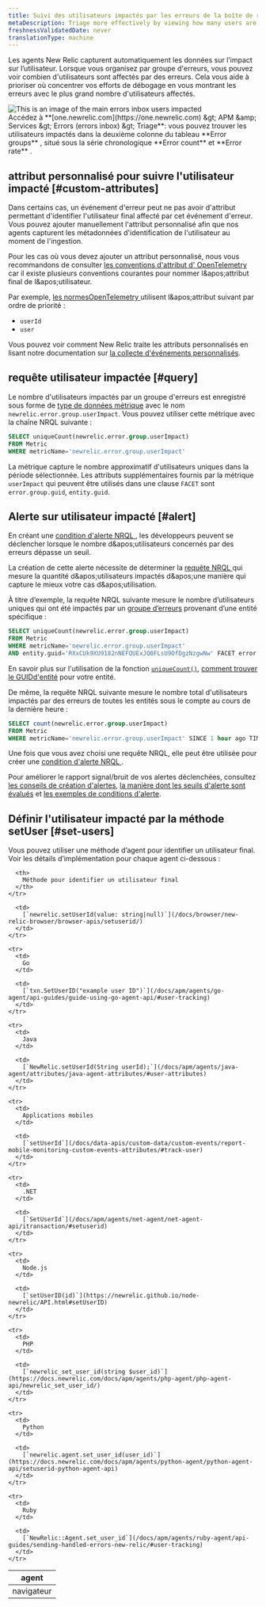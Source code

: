```yaml
---
title: Suivi des utilisateurs impactés par les erreurs de la boîte de réception
metaDescription: Triage more effectively by viewing how many users are impacted by an error group.
freshnessValidatedDate: never
translationType: machine
---
```


Les agents New Relic capturent automatiquement les données sur l’impact sur l’utilisateur. Lorsque vous organisez par groupe d&apos;erreurs, vous pouvez voir combien d&apos;utilisateurs sont affectés par des erreurs. Cela vous aide à prioriser où concentrer vos efforts de débogage en vous montrant les erreurs avec le plus grand nombre d&apos;utilisateurs affectés.

<img title="An image showing how to navigate users impacted" alt="This is an image of the main errors inbox users impacted" src="/images/errors-inbox_screenshot-full_users-impacted.webp" />

<figcaption>
  Accédez à **[one.newrelic.com](https://one.newrelic.com) &amp;gt; APM &amp;amp; Services &amp;gt; Errors (errors inbox) &amp;gt; Triage**: vous pouvez trouver les utilisateurs impactés dans la deuxième colonne du tableau **Error groups** , situé sous la série chronologique **Error count** et **Error rate** .
</figcaption>

## attribut personnalisé pour suivre l&apos;utilisateur impacté [#custom-attributes]

Dans certains cas, un événement d&apos;erreur peut ne pas avoir d&apos;attribut permettant d&apos;identifier l&apos;utilisateur final affecté par cet événement d&apos;erreur. Vous pouvez ajouter manuellement l&apos;attribut personnalisé afin que nos agents capturent les métadonnées d&apos;identification de l&apos;utilisateur au moment de l&apos;ingestion.

Pour les cas où vous devez ajouter un attribut personnalisé, nous vous recommandons de consulter [les conventions d&apos;attribut d&apos; OpenTelemetry](/docs/more-integrations/open-source-telemetry-integrations/opentelemetry/opentelemetry-introduction) car il existe plusieurs conventions courantes pour nommer l&amp;apos;attribut final de l&amp;apos;utilisateur.

Par exemple, [les normesOpenTelemetry ](https://opentelemetry.io/docs/reference/specification/trace/semantic_conventions/span-general/#general-identity-attributes)utilisent l&amp;apos;attribut suivant par ordre de priorité :

* `userId`
* `user`

Vous pouvez voir comment New Relic traite les attributs personnalisés en lisant notre documentation sur [la collecte d&apos;événements personnalisés](/docs/data-apis/custom-data/custom-events/collect-custom-attributes/#enabling-custom).

## requête utilisateur impactée [#query]

Le nombre d&apos;utilisateurs impactés par un groupe d&apos;erreurs est enregistré sous forme de [type de données métrique](/docs/data-apis/understand-data/metric-data/metric-data-type/) avec le nom `newrelic.error.group.userImpact`. Vous pouvez utiliser cette métrique avec la chaîne NRQL suivante :

```sql
SELECT uniqueCount(newrelic.error.group.userImpact) 
FROM Metric 
WHERE metricName='newrelic.error.group.userImpact'
```

La métrique capture le nombre approximatif d&apos;utilisateurs uniques dans la période sélectionnée. Les attributs supplémentaires fournis par la métrique `userImpact` qui peuvent être utilisés dans une clause `FACET` sont `error.group.guid`, `entity.guid`.

## Alerte sur utilisateur impacté [#alert]

En créant une [condition d&apos;alerte NRQL ](/docs/alerts-applied-intelligence/new-relic-alerts/alert-conditions/create-alert-conditions/), les développeurs peuvent se déclencher <InlinePopover type="alerts" />lorsque le nombre d&amp;apos;utilisateurs concernés par des erreurs dépasse un seuil.

La création de cette alerte nécessite de déterminer la [requête NRQL ](/docs/query-your-data/nrql-new-relic-query-language/get-started/introduction-nrql-new-relics-query-language/)qui mesure la quantité d&amp;apos;utilisateurs impactés d&amp;apos;une manière qui capture le mieux votre cas d&amp;apos;utilisation.

À titre d’exemple, la requête NRQL suivante mesure le nombre d’utilisateurs uniques qui ont été impactés par un [groupe d’erreurs](/docs/errors-inbox/errors-inbox/#groups) provenant d’une entité spécifique :

```sql
SELECT uniqueCount(newrelic.error.group.userImpact) 
FROM Metric 
WHERE metricName='newrelic.error.group.userImpact' 
AND entity.guid='RXxCUk9XU9182nNEFQUExJQ0FLsU9OfDgzNzgwNw' FACET error.group.guid TIMESERIES
```

En savoir plus sur l&apos;utilisation de la fonction [`uniqueCount()`](/docs/alerts-applied-intelligence/new-relic-alerts/alert-conditions/create-nrql-alert-conditions/), [comment trouver le GUIDd&apos;entité](/docs/new-relic-solutions/new-relic-one/core-concepts/what-entity-new-relic/#find) pour votre entité.

De même, la requête NRQL suivante mesure le nombre total d&apos;utilisateurs impactés par des erreurs de toutes les entités sous le compte au cours de la dernière heure :

```sql
SELECT count(newrelic.error.group.userImpact) 
FROM Metric 
WHERE metricName='newrelic.error.group.userImpact' SINCE 1 hour ago TIMESERIES
```

Une fois que vous avez choisi une requête NRQL, elle peut être utilisée pour créer une [condition d&apos;alerte NRQL ](/docs/alerts-applied-intelligence/new-relic-alerts/alert-conditions/create-nrql-alert-conditions/#create).

Pour améliorer le rapport signal/bruit de vos alertes déclenchées, consultez [les conseils de création d&apos;alertes](/docs/alerts-applied-intelligence/new-relic-alerts/alert-conditions/create-nrql-alert-conditions/#condition-tips), [la manière dont les seuils d&apos;alerte sont évalués](/docs/alerts-applied-intelligence/new-relic-alerts/alert-conditions/create-nrql-alert-conditions/#advanced-signal) et [les exemples de conditions d&apos;alerte](/docs/alerts-applied-intelligence/new-relic-alerts/alert-conditions/create-nrql-alert-conditions/#examples).

## Définir l&apos;utilisateur impacté par la méthode setUser [#set-users]

Vous pouvez utiliser une méthode d’agent pour identifier un utilisateur final. Voir les détails d’implémentation pour chaque agent ci-dessous :

<table>
  <thead>
    <tr>
      <th>
        agent
      </th>

      <th>
        Méthode pour identifier un utilisateur final
      </th>
    </tr>
  </thead>

  <tbody>
    <tr>
      <td>
        navigateur
      </td>

      <td>
        [`newrelic.setUserId(value: string|null)`](/docs/browser/new-relic-browser/browser-apis/setuserid/)
      </td>
    </tr>

    <tr>
      <td>
        Go
      </td>

      <td>
        [`txn.SetUserID("example user ID")`](/docs/apm/agents/go-agent/api-guides/guide-using-go-agent-api/#user-tracking)
      </td>
    </tr>

    <tr>
      <td>
        Java
      </td>

      <td>
        [`NewRelic.setUserId(String userId);`](/docs/apm/agents/java-agent/attributes/java-agent-attributes/#user-attributes)
      </td>
    </tr>

    <tr>
      <td>
        Applications mobiles
      </td>

      <td>
        [`setUserId`](/docs/data-apis/custom-data/custom-events/report-mobile-monitoring-custom-events-attributes/#track-user)
      </td>
    </tr>

    <tr>
      <td>
        .NET
      </td>

      <td>
        [`SetUserId`](/docs/apm/agents/net-agent/net-agent-api/itransaction/#setuserid)
      </td>
    </tr>

    <tr>
      <td>
        Node.js
      </td>

      <td>
        [`setUserID(id)`](https://newrelic.github.io/node-newrelic/API.html#setUserID)
      </td>
    </tr>

    <tr>
      <td>
        PHP
      </td>

      <td>
        [`newrelic_set_user_id(string $user_id)`](https://docs.newrelic.com/docs/apm/agents/php-agent/php-agent-api/newrelic_set_user_id/)
      </td>
    </tr>

    <tr>
      <td>
        Python
      </td>

      <td>
        [`newrelic.agent.set_user_id(user_id)`](https://docs.newrelic.com/docs/apm/agents/python-agent/python-agent-api/setuserid-python-agent-api)
      </td>
    </tr>

    <tr>
      <td>
        Ruby
      </td>

      <td>
        [`NewRelic::Agent.set_user_id`](/docs/apm/agents/ruby-agent/api-guides/sending-handled-errors-new-relic/#user-tracking)
      </td>
    </tr>
  </tbody>
</table>